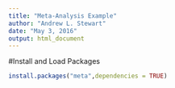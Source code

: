 ```yaml
---
title: "Meta-Analysis Example"
author: "Andrew L. Stewart"
date: "May 3, 2016"
output: html_document
---
```


#Install and Load Packages
```r
install.packages("meta",dependencies = TRUE)
```